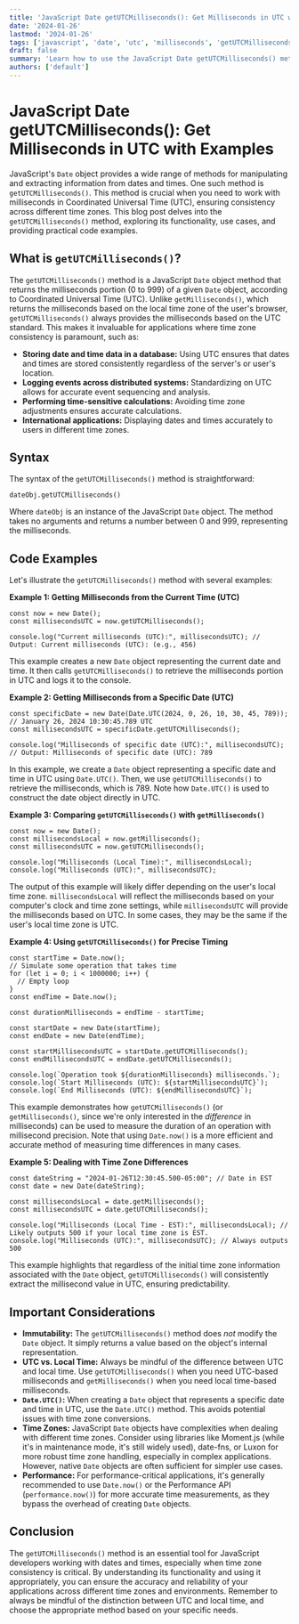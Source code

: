 ```yaml
---
title: 'JavaScript Date getUTCMilliseconds(): Get Milliseconds in UTC with Examples'
date: '2024-01-26'
lastmod: '2024-01-26'
tags: ['javascript', 'date', 'utc', 'milliseconds', 'getUTCMilliseconds', 'date methods']
draft: false
summary: 'Learn how to use the JavaScript Date getUTCMilliseconds() method to retrieve the milliseconds portion of a date object, represented in Coordinated Universal Time (UTC).  Explore practical examples and understand its use cases.'
authors: ['default']
---
```


# JavaScript Date getUTCMilliseconds(): Get Milliseconds in UTC with Examples

JavaScript's `Date` object provides a wide range of methods for manipulating and extracting information from dates and times. One such method is `getUTCMilliseconds()`. This method is crucial when you need to work with milliseconds in Coordinated Universal Time (UTC), ensuring consistency across different time zones. This blog post delves into the `getUTCMilliseconds()` method, exploring its functionality, use cases, and providing practical code examples.

## What is `getUTCMilliseconds()`?

The `getUTCMilliseconds()` method is a JavaScript `Date` object method that returns the milliseconds portion (0 to 999) of a given `Date` object, according to Coordinated Universal Time (UTC). Unlike `getMilliseconds()`, which returns the milliseconds based on the local time zone of the user's browser, `getUTCMilliseconds()` always provides the milliseconds based on the UTC standard. This makes it invaluable for applications where time zone consistency is paramount, such as:

- **Storing date and time data in a database:** Using UTC ensures that dates and times are stored consistently regardless of the server's or user's location.
- **Logging events across distributed systems:** Standardizing on UTC allows for accurate event sequencing and analysis.
- **Performing time-sensitive calculations:** Avoiding time zone adjustments ensures accurate calculations.
- **International applications:** Displaying dates and times accurately to users in different time zones.

## Syntax

The syntax of the `getUTCMilliseconds()` method is straightforward:

```plaintext
dateObj.getUTCMilliseconds()
```

Where `dateObj` is an instance of the JavaScript `Date` object. The method takes no arguments and returns a number between 0 and 999, representing the milliseconds.

## Code Examples

Let's illustrate the `getUTCMilliseconds()` method with several examples:

**Example 1: Getting Milliseconds from the Current Time (UTC)**

```plaintext
const now = new Date();
const millisecondsUTC = now.getUTCMilliseconds();

console.log("Current milliseconds (UTC):", millisecondsUTC); // Output: Current milliseconds (UTC): (e.g., 456)
```

This example creates a new `Date` object representing the current date and time. It then calls `getUTCMilliseconds()` to retrieve the milliseconds portion in UTC and logs it to the console.

**Example 2: Getting Milliseconds from a Specific Date (UTC)**

```plaintext
const specificDate = new Date(Date.UTC(2024, 0, 26, 10, 30, 45, 789)); // January 26, 2024 10:30:45.789 UTC
const millisecondsUTC = specificDate.getUTCMilliseconds();

console.log("Milliseconds of specific date (UTC):", millisecondsUTC); // Output: Milliseconds of specific date (UTC): 789
```

In this example, we create a `Date` object representing a specific date and time in UTC using `Date.UTC()`. Then, we use `getUTCMilliseconds()` to retrieve the milliseconds, which is 789. Note how `Date.UTC()` is used to construct the date object directly in UTC.

**Example 3: Comparing `getUTCMilliseconds()` with `getMilliseconds()`**

```plaintext
const now = new Date();
const millisecondsLocal = now.getMilliseconds();
const millisecondsUTC = now.getUTCMilliseconds();

console.log("Milliseconds (Local Time):", millisecondsLocal);
console.log("Milliseconds (UTC):", millisecondsUTC);
```

The output of this example will likely differ depending on the user's local time zone. `millisecondsLocal` will reflect the milliseconds based on your computer's clock and time zone settings, while `millisecondsUTC` will provide the milliseconds based on UTC. In some cases, they may be the same if the user's local time zone is UTC.

**Example 4: Using `getUTCMilliseconds()` for Precise Timing**

```plaintext
const startTime = Date.now();
// Simulate some operation that takes time
for (let i = 0; i < 1000000; i++) {
  // Empty loop
}
const endTime = Date.now();

const durationMilliseconds = endTime - startTime;

const startDate = new Date(startTime);
const endDate = new Date(endTime);

const startMillisecondsUTC = startDate.getUTCMilliseconds();
const endMillisecondsUTC = endDate.getUTCMilliseconds();

console.log(`Operation took ${durationMilliseconds} milliseconds.`);
console.log(`Start Milliseconds (UTC): ${startMillisecondsUTC}`);
console.log(`End Milliseconds (UTC): ${endMillisecondsUTC}`);
```

This example demonstrates how `getUTCMilliseconds()` (or `getMilliseconds()`, since we're only interested in the _difference_ in milliseconds) can be used to measure the duration of an operation with millisecond precision. Note that using `Date.now()` is a more efficient and accurate method of measuring time differences in many cases.

**Example 5: Dealing with Time Zone Differences**

```plaintext
const dateString = "2024-01-26T12:30:45.500-05:00"; // Date in EST
const date = new Date(dateString);

const millisecondsLocal = date.getMilliseconds();
const millisecondsUTC = date.getUTCMilliseconds();

console.log("Milliseconds (Local Time - EST):", millisecondsLocal); // Likely outputs 500 if your local time zone is EST.
console.log("Milliseconds (UTC):", millisecondsUTC); // Always outputs 500
```

This example highlights that regardless of the initial time zone information associated with the `Date` object, `getUTCMilliseconds()` will consistently extract the millisecond value in UTC, ensuring predictability.

## Important Considerations

- **Immutability:** The `getUTCMilliseconds()` method does _not_ modify the `Date` object. It simply returns a value based on the object's internal representation.
- **UTC vs. Local Time:** Always be mindful of the difference between UTC and local time. Use `getUTCMilliseconds()` when you need UTC-based milliseconds and `getMilliseconds()` when you need local time-based milliseconds.
- **`Date.UTC()`:** When creating a `Date` object that represents a specific date and time in UTC, use the `Date.UTC()` method. This avoids potential issues with time zone conversions.
- **Time Zones:** JavaScript `Date` objects have complexities when dealing with different time zones. Consider using libraries like Moment.js (while it's in maintenance mode, it's still widely used), date-fns, or Luxon for more robust time zone handling, especially in complex applications. However, native `Date` objects are often sufficient for simpler use cases.
- **Performance:** For performance-critical applications, it's generally recommended to use `Date.now()` or the Performance API (`performance.now()`) for more accurate time measurements, as they bypass the overhead of creating `Date` objects.

## Conclusion

The `getUTCMilliseconds()` method is an essential tool for JavaScript developers working with dates and times, especially when time zone consistency is critical. By understanding its functionality and using it appropriately, you can ensure the accuracy and reliability of your applications across different time zones and environments. Remember to always be mindful of the distinction between UTC and local time, and choose the appropriate method based on your specific needs.
